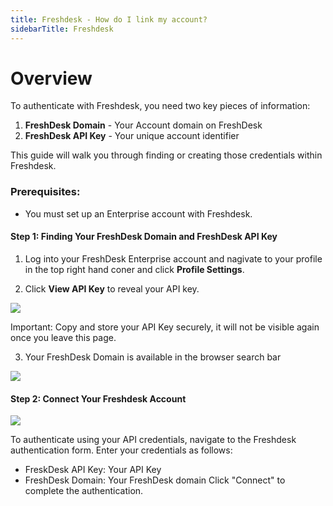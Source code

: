 ```yaml
---
title: Freshdesk - How do I link my account?
sidebarTitle: Freshdesk
---
```



# Overview

To authenticate with Freshdesk, you need two key pieces of information:
1. **FreshDesk Domain** - Your Account domain on FreshDesk
2. **FreshDesk API Key** - Your unique account identifier


This guide will walk you through finding or creating those credentials within Freshdesk.


### Prerequisites:

- You must set up an Enterprise account with Freshdesk.


#### Step 1: Finding Your FreshDesk Domain and FreshDesk API Key
1. Log into your FreshDesk Enterprise account and nagivate to your profile in the top right hand coner and click **Profile Settings**.


2. Click **View API Key** to reveal your API key.

<img src="/integrations/all/Freshdesk/nango-freshdesk-2.png" />

Important: Copy and store your API Key securely, it will not be visible again once you leave this page.


3. Your FreshDesk Domain is available in the browser search bar

<img src="/integrations/all/Freshdesk/nango-freshdesk-1.png" />


#### Step 2: Connect Your Freshdesk Account

<img src="/integrations/all/freshdesk/nango_connect_ui.png" />

To authenticate using your API credentials, navigate to the Freshdesk authentication form.
Enter your credentials as follows:
- FreskDesk API Key: Your API Key
- FreshDesk Domain: Your FreshDesk domain
Click "Connect" to complete the authentication.
